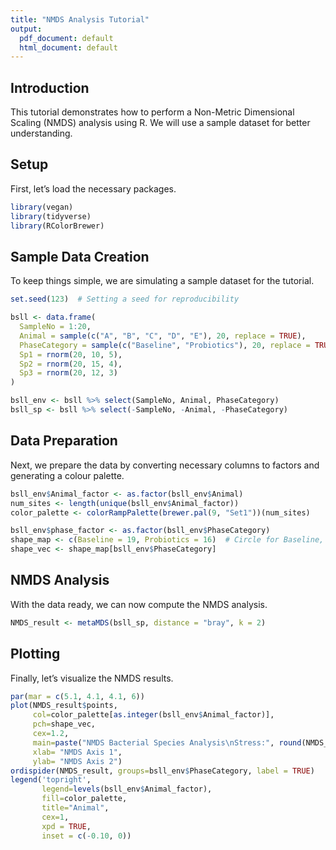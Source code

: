 ---
title: "NMDS Analysis Tutorial"
output:
  pdf_document: default
  html_document: default
---

## Introduction

This tutorial demonstrates how to perform a Non-Metric Dimensional Scaling (NMDS) analysis using R. We will use a sample dataset for better understanding.

## Setup

First, let's load the necessary packages.

```{r setup}
library(vegan)
library(tidyverse)
library(RColorBrewer)
```

## Sample Data Creation

To keep things simple, we are simulating a sample dataset for the tutorial.

```{r data-creation}
set.seed(123)  # Setting a seed for reproducibility

bsll <- data.frame(
  SampleNo = 1:20,
  Animal = sample(c("A", "B", "C", "D", "E"), 20, replace = TRUE),
  PhaseCategory = sample(c("Baseline", "Probiotics"), 20, replace = TRUE),
  Sp1 = rnorm(20, 10, 5),
  Sp2 = rnorm(20, 15, 4),
  Sp3 = rnorm(20, 12, 3)
)

bsll_env <- bsll %>% select(SampleNo, Animal, PhaseCategory)
bsll_sp <- bsll %>% select(-SampleNo, -Animal, -PhaseCategory)
```

## Data Preparation

Next, we prepare the data by converting necessary columns to factors and generating a colour palette.

```{r data-preparation}
bsll_env$Animal_factor <- as.factor(bsll_env$Animal)
num_sites <- length(unique(bsll_env$Animal_factor))
color_palette <- colorRampPalette(brewer.pal(9, "Set1"))(num_sites)

bsll_env$phase_factor <- as.factor(bsll_env$PhaseCategory)
shape_map <- c(Baseline = 19, Probiotics = 16)  # Circle for Baseline, Square for Probiotics
shape_vec <- shape_map[bsll_env$PhaseCategory]
```

## NMDS Analysis

With the data ready, we can now compute the NMDS analysis.

```{r nmds-analysis}
NMDS_result <- metaMDS(bsll_sp, distance = "bray", k = 2)
```

## Plotting

Finally, let's visualize the NMDS results.

```{r plotting, fig.width=8, fig.height=6}
par(mar = c(5.1, 4.1, 4.1, 6))
plot(NMDS_result$points, 
     col=color_palette[as.integer(bsll_env$Animal_factor)], 
     pch=shape_vec, 
     cex=1.2, 
     main=paste("NMDS Bacterial Species Analysis\nStress:", round(NMDS_result$stress, 3)), 
     xlab= "NMDS Axis 1",
     ylab= "NMDS Axis 2")
ordispider(NMDS_result, groups=bsll_env$PhaseCategory, label = TRUE)
legend('topright',
       legend=levels(bsll_env$Animal_factor),
       fill=color_palette,
       title="Animal",
       cex=1,
       xpd = TRUE,
       inset = c(-0.10, 0))
```
